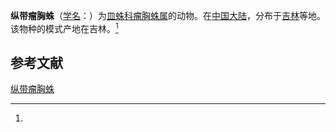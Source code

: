 {{Speciesbox
| name = 纵带瘤胸蛛
| status = 
| status_system = 
| image = 
| genus = Oedothorax
| species = longistriatus
| authority = (Fei et Zhu, 1992)<ref name='id13339'>{{cite web| url =http://www.bioinfo.cn/db05/BjdwSpecies.php?action=view&id=13339| title =纵带瘤胸蛛| work =《中国动物物种编目数据库》| publisher =中国科学院微生物研究所| author =中国科学院动物研究所| accessdate =2009-04-28| deadurl =yes| archiveurl =https://web.archive.org/web/20160305030645/http://www.bioinfo.cn/db05/BjdwSpecies.php?action=view&id=13339| archivedate =2016-03-05}}</ref>
}}

'''纵带瘤胸蛛'''（[[学名|学名]]：{{lang|la|''Oedothorax longistriatus''}}）为[[皿蛛科|皿蛛科]][[瘤胸蛛属|瘤胸蛛属]]的动物。在[[中国大陆|中国大陆]]，分布于[[吉林|吉林]]等地。该物种的模式产地在吉林。<ref name='id13339'/>

== 参考文献 ==
{{reflist}}

{{Wikispecies|Oedothorax longistriatus}}

[[Category:瘤胸蛛属|纵带瘤胸蛛]]


{{蜘蛛小作品}}